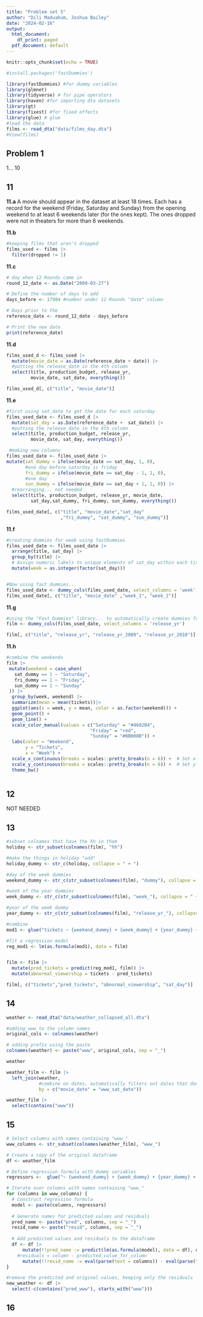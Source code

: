 ```yaml
---
title: "Problem set 5"
author: "Dili Maduabum, Joshua Bailey"
date: "2024-02-16"
output:
  html_document:
    df_print: paged
  pdf_document: default
---
```


```r
knitr::opts_chunk$set(echo = TRUE)
```

```r
#install.packages('fastDummies')

library(fastDummies) #for dummy variables
library(glmnet)
library(tidyverse) # for pipe operators
library(haven) #for importing dta datasets
library(gt)
library(fixest) #for fixed effects
library(glue) # glue
#load the data 
films <- read_dta("data/films_day.dta")
#View(films)
```
## Problem 1
1... 10

## 11
**11.a** A movie should appear in the dataset at least 18 times. Each has a record for the weekend (Friday, Saturday and Sunday) from the opening weekend to at least 6 weekends later (for the ones kept). The ones dropped were not in theaters for more than 6 weekends.

**11.b**
```r
#keeping films that aren't dropped
films_used <- films |> 
  filter(dropped != 1)
```

**11.c**
```r
# day when 12 Rounds came in
round_12_date <- as.Date("2009-03-27")

# Define the number of days to add
days_before <- 17984 #number under 12 Rounds "date" column

# Days prior to the 
reference_date <- round_12_date - days_before

# Print the new date
print(reference_date)
```
**11.d**
```r
films_used_d <- films_used |> 
  mutate(movie_date = as.Date(reference_date + date)) |> 
  #putting the release_date in the 4th column
  select(title, production_budget, release_yr,
         movie_date, sat_date, everything())

films_used_d[, c("title", "movie_date")]
```

**11.e**
```r
#first using sat_date to get the date for each saturday
films_used_date <- films_used_d |> 
  mutate(sat_day = as.Date(reference_date +  sat_date)) |> 
  #putting the release_date in the 4th column
  select(title, production_budget, release_yr, 
         movie_date, sat_day, everything())

 #making new columns
films_used_date <- films_used_date |> 
mutate(sat_dummy = ifelse(movie_date == sat_day, 1, 0), 
       #one day before saturday is friday
       fri_dummy = ifelse(movie_date == sat_day - 1, 1, 0),
       #one day 
       sun_dummy = ifelse(movie_date == sat_day + 1, 1, 0)) |> 
  #rearranging... not needed
  select(title, production_budget, release_yr, movie_date, 
         sat_day,sat_dummy, fri_dummy, sun_dummy, everything())

films_used_date[, c("title", "movie_date","sat_day" 
                    ,"fri_dummy", "sat_dummy", "sun_dummy")]
```
**11.f**
```r
#creating dummies for week using fastDummies
films_used_date <- films_used_date |>  
  arrange(title, sat_day) |> 
  group_by(title) |> 
  # Assign numeric labels to unique elements of sat_day within each title
  mutate(week = as.integer(factor(sat_day)))  


#Now using fast dummies...
films_used_date <- dummy_cols(films_used_date, select_columns = 'week')
films_used_date[, c("title", "movie_date" ,"week_1", "week_2")]
```

**11.g**
```r
#using the "Fast Dummies" library... to automatically create dummies for year
film <- dummy_cols(films_used_date, select_columns = 'release_yr')

film[, c("title", "release_yr", "release_yr_2009", "release_yr_2010")]
```
**11.h**
```r

#combine the weekends 
film |> 
 mutate(weekend = case_when(
   sat_dummy == 1 ~ "Saturday",
   fri_dummy == 1 ~ "Friday",
   sun_dummy == 1 ~ "Sunday"
 )) |> 
  group_by(week, weekend) |> 
  summarize(mean = mean(tickets))|> 
  ggplot(aes(x = week, y = mean, color = as.factor(weekend))) +
  geom_point() +
  geom_line() +
  scale_color_manual(values = c("Saturday" = "#4682B4", 
                               "Friday" = "red", 
                               "Sunday" = "#8B008B")) +
  labs(color = "Weekend",
       y = "Tickets",
       x = "Week") +
  scale_x_continuous(breaks = scales::pretty_breaks(n = 6)) +  # Set x-axis ticks
  scale_y_continuous(breaks = scales::pretty_breaks(n = 6)) +  # Set y-axis ticks
  theme_bw()



```
## 12
NOT NEEDED

## 13
```r
#subset colnames that have the hh in them
holiday <- str_subset(colnames(film), "hh")

#make the things in holiday "add"
holiday_dummy <- str_c(holiday, collapse = " + ")

#day of the week dummies
weekend_dummy <- str_c(str_subset(colnames(film), "dummy"), collapse = " + ")

#week of the year dummies
week_dummy <- str_c(str_subset(colnames(film), "week_"), collapse = " + ")

#year of the week dummy
year_dummy <- str_c(str_subset(colnames(film), "release_yr_"), collapse = " + ")

#combine
mod1 <- glue("tickets ~ {weekend_dummy} + {week_dummy} + {year_dummy} + {holiday_dummy}")

#fit a regression model
reg_mod1 <- lm(as.formula(mod1), data = film)


film <- film |> 
  mutate(pred_tickets = predict(reg_mod1, film)) |> 
  mutate(abnormal_viewership = tickets - pred_tickets)

film[, c("tickets","pred_tickets", "abnormal_viewership", "sat_day")]
```
## 14
```r
weather <- read_dta("data/weather_collapsed_all.dta")

#adding www to the column names
original_cols <- colnames(weather) 

# adding prefix using the paste 
colnames(weather) <- paste("www", original_cols, sep = "_") 

weather
```

```r
weather_film <- film |> 
  left_join(weather,
            #combine on dates, automatically filters out dates that don't match
            by = c("movie_date" = "www_sat_date"))

weather_film |> 
  select(contains("www"))
```
## 15
```r
# Select columns with names containing "www_"
www_columns <- str_subset(colnames(weather_film), "www_")

# Create a copy of the original dataframe
df <- weather_film 

# Define regression formula with dummy variables
regressors <-  glue("~ {weekend_dummy} + {week_dummy} + {year_dummy} + {holiday_dummy}")

# Iterate over columns with names containing "www_"
for (columns in www_columns) {
  # Construct regression formula
  model <- paste(columns, regressors)
  
  # Generate names for predicted values and residuals
  pred_name <- paste("pred", columns, sep = "_")
  resid_name <- paste("resid", columns, sep = "_")
  
  # Add predicted values and residuals to the dataframe
  df <- df |> 
      mutate(!!pred_name := predict(lm(as.formula(model), data = df), df)) |> 
    #residuals = column - predicted_value_for_column
      mutate(!!resid_name := eval(parse(text = columns)) - eval(parse(text = pred_name)))
}

#remove the predicted and original values, keeping only the residuals
new_weather <- df |> 
  select(-c(contains("pred_www"), starts_with("www")))
```

## 16

```r

```



